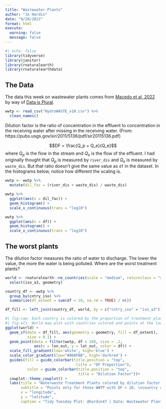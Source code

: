 ```yaml
---
title: "Wastewater Plants"
author: "Jo Hardin"
date: "9/20/2022"
format: html
execute:
  warning: false
  message: false
---
```



```r
#| echo: false
library(tidyverse)
library(janitor)
library(rnaturalearth)
library(rnaturalearthdata)
```


## The Data

The data this week on wastewater plants comes from [Macedo et al, 2022](https://figshare.com/articles/dataset/HydroWASTE_version_1_0/14847786/1) by way of [Data is Plural](https://www.data-is-plural.com/archive/2022-05-04-edition/).

```r
wwtp <- read_csv("HydroWASTE_v10.csv") %>%
  clean_names()
```


Dilution factor is the ratio of concentration in the effluent to concentration in the receiving water after missing in the receiving water.
(From: https://pubs.usgs.gov/sir/2011/5136/pdf/sir20115136.pdf)

$$DF = \frac{Q_p + Q_e}{Q_e}$$
where $Q_p$ is the flow in the stream and $Q_e$ is the flow of the effluent.
I had originally thought that $Q_p$ is measured by `river_dis` and $Q_e$ is measured by `waste_dis`.
But that ratio doesn't give the same value as `df` in the dataset.
In the histograms below, notice how different the scaling is.


```r
wwtp <- wwtp %>%
  mutate(dil_fac = (river_dis + waste_dis) / waste_dis)

wwtp %>%
  ggplot(aes(x = dil_fac)) + 
  geom_histogram() + 
  scale_x_continuous(trans = "log10") 

wwtp %>%
  ggplot(aes(x = df)) + 
  geom_histogram() +
  scale_x_continuous(trans = "log10") 
```


## The worst plants

The dilution factor measures the ratio of water to discharge.  The lower the value, the more the water is being polluted.  Where are the worst treatment plants?

```r
world <- rnaturalearth::ne_countries(scale = "medium", returnclass = "sf") %>%
  select(iso_a3, geometry)

country_df <- wwtp %>%
  group_by(cntry_iso) %>%
  summarize(df_extent = sum(df < 10, na.rm = TRUE) / n())

df_fill <- left_join(country_df, world, by = c("cntry_iso" = "iso_a3"))
```


```r
#| fig-cap: Each country is colored by the proportion of treatment plants which have a dilution factor less than 10.  The points are the roughly 2500 waste water treatment plants with a dilution factor less than 10.  Some of the countries with the highest proportion of dilution factor less than 10 plants have very few plants.
#| fig-alt: World map plot with countries colored and points at the location for each waste water treatment plant with dilution factor less than 10.
ggplot(world) + 
  geom_sf(data = df_fill, aes(geometry = geometry, fill = df_extent),
          size = 0.1) + 
  geom_point(data = filter(wwtp, df < 10), size = .1, 
             aes(x = lon_out, y = lat_out, color = df)) +
  scale_fill_gradient(low='white', high='blue') + 
  scale_color_gradient(low="#00AFBB", high='darkred') + 
  guides(fill = guide_colorbar(title.position = "top", 
                                title = "DF Proportion"),
          color = guide_colorbar(title.position = "top",
                                 title = "Dilution Factor"))+
  cowplot::theme_cowplot() +
  labs(title = "Waterwaste Treatment Plants colored by dilution factor (DF)",
       subtitle = "Points only for those WWTP with DF < 10, \ncountry colored by the proportion of WWTP which have DF < 10",
       x = "longitude",
       y = "latitude",
       caption = "Tidy Tuesday Plot: @hardin47 | Data: Wastewater Plants via Macedo et al, 2022")
```



